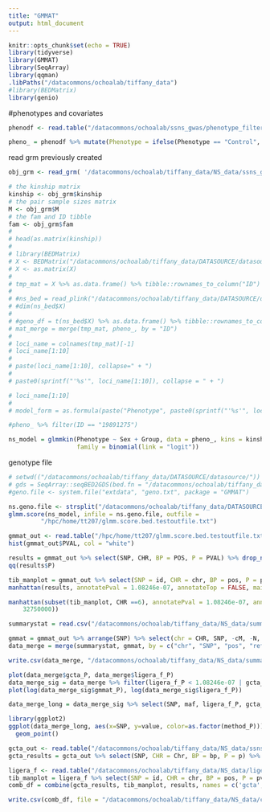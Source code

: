 ```yaml
---
title: "GMMAT"
output: html_document
---
```


```r
knitr::opts_chunk$set(echo = TRUE)
library(tidyverse)
library(GMMAT)
library(SeqArray)
library(qqman)
.libPaths("/datacommons/ochoalab/tiffany_data")
#library(BEDMatrix)
library(genio)
```

#phenotypes and covariates
```r
phenodf <- read.table("/datacommons/ochoalab/ssns_gwas/phenotype_filtered.txt", sep = "\t", stringsAsFactors=FALSE, quote = "", header = TRUE) 

pheno_ = phenodf %>% mutate(Phenotype = ifelse(Phenotype == "Control", 0, 1)) 
```

read grm previously created
```r
obj_grm <- read_grm( '/datacommons/ochoalab/tiffany_data/NS_data/ssns_gwas' )

# the kinship matrix
kinship <- obj_grm$kinship 
# the pair sample sizes matrix
M <- obj_grm$M
# the fam and ID tibble
fam <- obj_grm$fam
# 
# head(as.matrix(kinship))
# 
# library(BEDMatrix)
# X <- BEDMatrix("/datacommons/ochoalab/tiffany_data/DATASOURCE/datasource/ssns_gwas_maf")
# X <- as.matrix(X)
# 
# tmp_mat = X %>% as.data.frame() %>% tibble::rownames_to_column("ID") %>% mutate(ID = gsub("\\_.*", "", ID))
# 
# #ns_bed = read_plink("/datacommons/ochoalab/tiffany_data/DATASOURCE/datasource/ssns_gwas_maf")
# #dim(ns_bed$X)
# 
# #geno_df = t(ns_bed$X) %>% as.data.frame() %>% tibble::rownames_to_column("ID")
# mat_merge = merge(tmp_mat, pheno_, by = "ID")
# 
# loci_name = colnames(tmp_mat)[-1]
# loci_name[1:10] 
# 
# paste(loci_name[1:10], collapse=" + ")
# 
# paste0(sprintf("'%s'", loci_name[1:10]), collapse = " + ")
```

```r
# loci_name[1:10] 
# 
# model_form = as.formula(paste("Phenotype", paste0(sprintf("'%s'", loci_name), collapse = " + "), sep=" ~ "))
```

```r
#pheno_ %>% filter(ID == "19891275")

ns_model = glmmkin(Phenotype ~ Sex + Group, data = pheno_, kins = kinship, id = "ID",
                   family = binomial(link = "logit"))
```

genotype file
```r
# setwd(("/datacommons/ochoalab/tiffany_data/DATASOURCE/datasource/"))
# gds = SeqArray::seqBED2GDS(bed.fn = "/datacommons/ochoalab/tiffany_data/DATASOURCE/datasource/ssns_gwas_maf.bed", fam.fn = "ssns_gwas_maf.fam", bim.fn = "ssns_gwas_maf.bim", out.gdsfn = "ssns_gwas_maf_GDS")
#geno.file <- system.file("extdata", "geno.txt", package = "GMMAT")
```

```r
ns.geno.file <- strsplit("/datacommons/ochoalab/tiffany_data/DATASOURCE/datasource/ssns_gwas_maf.bed", ".bed", fixed = TRUE)[[1]]
glmm.score(ns_model, infile = ns.geno.file, outfile =
         "/hpc/home/tt207/glmm.score.bed.testoutfile.txt")
```

```r
gmmat_out <- read.table("/hpc/home/tt207/glmm.score.bed.testoutfile.txt", sep = "\t", stringsAsFactors=FALSE, quote = "", header = TRUE)
hist(gmmat_out$PVAL, col = "white")
```
```r
results = gmmat_out %>% select(SNP, CHR, BP = POS, P = PVAL) %>% drop_na(P)
qq(results$P)
```
```r
tib_manplot = gmmat_out %>% select(SNP = id, CHR = chr, BP = pos, P = pval) %>% mutate(CHR = as.numeric(CHR))
manhattan(results, annotatePval = 1.08246e-07, annotateTop = FALSE, main = "GMMAT")

manhattan(subset(tib_manplot, CHR ==6), annotatePval = 1.08246e-07, annotateTop = FALSE, main = "Ligera_f", xlim = c(32400000, 
    32750000))
```

```r
summarystat = read.csv("/datacommons/ochoalab/tiffany_data/NS_data/summarystat.csv")
```

```r
gmmat = gmmat_out %>% arrange(SNP) %>% select(chr = CHR, SNP, -cM, -N, pos = POS, ref = A1, alt = A2, AF, SCORE_gmmat = SCORE, VAR_gmmat = VAR, gmmat_P = PVAL)
data_merge = merge(summarystat, gmmat, by = c("chr", "SNP", "pos", "ref", "alt")) %>% select(-X)
```
```r
write.csv(data_merge, "/datacommons/ochoalab/tiffany_data/NS_data/summarystat.csv")
```

```r
plot(data_merge$gcta_P, data_merge$ligera_f_P)
data_merge_sig = data_merge %>% filter(ligera_f_P < 1.08246e-07 | gcta_P < 1.08246e-07 | gmmat_P < 1.08246e-07) 
plot(log(data_merge_sig$gmmat_P), log(data_merge_sig$ligera_f_P))
```

```r
data_merge_long = data_merge_sig %>% select(SNP, maf, ligera_f_P, gcta_P, gmmat_P) %>% gather(method_P, value, ligera_f_P:gmmat_P)
```

```r
library(ggplot2)
ggplot(data_merge_long, aes(x=SNP, y=value, color=as.factor(method_P))) +
  geom_point()
```

```r
gcta_out <- read.table("/datacommons/ochoalab/tiffany_data/NS_data/ssns_gwas_maf_gcta.mlma", sep = "\t", stringsAsFactors=FALSE, quote = "", header = TRUE)
gcta_results = gcta_out %>% select(SNP, CHR = Chr, BP = bp, P = p) %>% drop_na(P)

ligera_f <- read.table("/datacommons/ochoalab/tiffany_data/NS_data/ligera_f_NS.txt", sep = "\t", stringsAsFactors=FALSE, quote = "", header = TRUE)
tib_manplot = ligera_f %>% select(SNP = id, CHR = chr, BP = pos, P = pval) %>% mutate(CHR = as.numeric(CHR))
comb_df = combine(gcta_results, tib_manplot, results, names = c('gcta', 'ligera_f', 'gmmat'))

write.csv(comb_df, file = "/datacommons/ochoalab/tiffany_data/NS_data/combine_mandata.csv")
```

